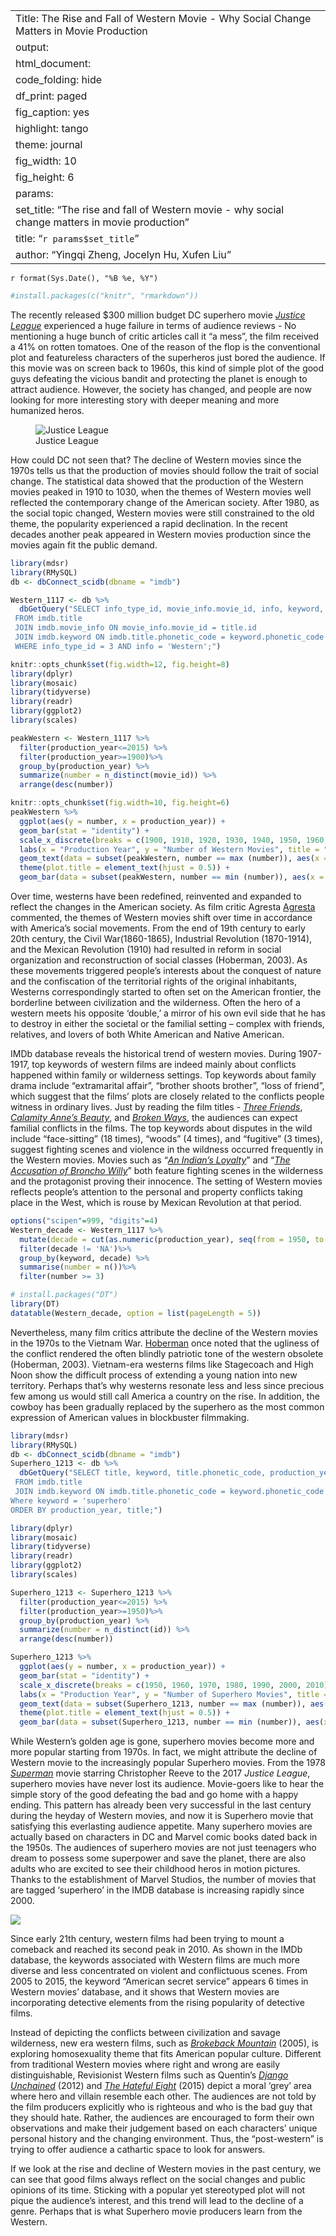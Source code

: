 
---
Title: The Rise and Fall of Western Movie  - Why Social Change Matters in Movie Production
output: 
  html_document: 
    code_folding: hide
    df_print: paged
    fig_caption: yes
    highlight: tango
    theme: journal
    fig_width: 10
    fig_height: 6
params:
  set_title: "The rise and fall of Western movie  - why social change matters in movie production"
title: "`r params$set_title`"
author: "Yingqi Zheng, Jocelyn Hu, Xufen Liu"
---

`r format(Sys.Date(), "%B %e, %Y")`


```r
#install.packages(c("knitr", "rmarkdown"))
```


The recently released $300 million budget DC superhero movie [*Justice League*](http://www.imdb.com/title/tt0974015/?ref_=nv_sr_1) experienced a huge failure in terms of audience reviews - No mentioning a huge bunch of critic articles call it “a mess”, the film received a 41% on rotten tomatoes. One of the reason of the flop is the conventional plot and featureless characters of the superheros just bored the audience.  If this movie was on screen back to 1960s, this kind of simple plot of the good guys defeating the vicious bandit and protecting the planet is enough to attract audience. However, the society has changed, and people are now looking for more interesting story with deeper meaning and more humanized heros. 



![Justice League](http://68.media.tumblr.com/dcadb241136cfe06eb644cf2df950665/tumblr_onfby1uLgh1snteogo2_r1_540.gif) 


How could DC not seen that? The decline of Western movies since the 1970s tells us that the production of movies should follow the trait of social change. The statistical data showed that the production of the Western movies peaked in 1910 to 1030, when the themes of Western movies well reflected the contemporary change of the American society. After 1980, as the social topic changed, Western movies were still constrained to the old theme, the popularity experienced a rapid declination. In the recent decades another peak appeared in Western movies production since the movies again fit the public demand.

```r
library(mdsr)
library(RMySQL)
db <- dbConnect_scidb(dbname = "imdb")
```

```r
Western_1117 <- db %>%
  dbGetQuery("SELECT info_type_id, movie_info.movie_id, info, keyword, title.phonetic_code, production_year, title
 FROM imdb.title
 JOIN imdb.movie_info ON movie_info.movie_id = title.id
 JOIN imdb.keyword ON imdb.title.phonetic_code = keyword.phonetic_code
 WHERE info_type_id = 3 AND info = 'Western';")
```

```r
knitr::opts_chunk$set(fig.width=12, fig.height=8) 
library(dplyr)
library(mosaic)
library(tidyverse)
library(readr)
library(ggplot2)
library(scales)
```


```r
peakWestern <- Western_1117 %>%
  filter(production_year<=2015) %>%
  filter(production_year>=1900)%>%
  group_by(production_year) %>%
  summarize(number = n_distinct(movie_id)) %>%
  arrange(desc(number))
```


```r
knitr::opts_chunk$set(fig.width=10, fig.height=6)
peakWestern %>%
  ggplot(aes(y = number, x = production_year)) +
  geom_bar(stat = "identity") +
  scale_x_discrete(breaks = c(1900, 1910, 1920, 1930, 1940, 1950, 1960, 1970, 1980, 1990, 2000, 2010)) +
  labs(x = "Production Year", y = "Number of Western Movies", title = "Number of Western Movies Between 1900 and 2015") + geom_bar(data = subset(peakWestern, number == max (number)), aes(x = production_year, y = number), fill = "red", stat = "identity") +
  geom_text(data = subset(peakWestern, number == max (number)), aes(x = production_year, y = number, label = production_year), hjust = -0.2) +
  theme(plot.title = element_text(hjust = 0.5)) +
  geom_bar(data = subset(peakWestern, number == min (number)), aes(x = production_year, y = number), fill = "blue", stat = "identity") 
```

Over time, westerns have been redefined, reinvented and expanded to reflect the changes in the American society. As film critic Agresta [Agresta](https://www.theatlantic.com/entertainment/archive/2013/07/how-the-western-was-lost-and-why-it-matters/278057/) commented, the themes of Western movies shift over time in accordance with America's social movements. From the end of 19th century to early 20th century, the Civil War(1860-1865), Industrial Revolution (1870-1914), and the Mexican Revolution (1910) had resulted in reform in social organization and reconstruction of social classes (Hoberman, 2003).  As these movements triggered people’s interests about the conquest of nature and the confiscation of the territorial rights of the original inhabitants, Westerns correspondingly started to often set on the American frontier, the borderline between civilization and the wilderness. Often the hero of a western meets his opposite ‘double,’ a mirror of his own evil side that he has to destroy in either the societal or the familial setting -- complex with friends, relatives, and lovers of both White American and Native American. 

IMDb database reveals the historical trend of western movies. During 1907-1917, top keywords of western films are indeed mainly about conflicts happened within family or wilderness settings. Top keywords about family drama include “extramarital affair”,  “brother shoots brother”, “loss of friend”, which suggest that the films’ plots are closely related to the conflicts people witness in ordinary lives. Just by reading the film titles - [*Three Friends*](http://www.imdb.com/title/tt0279534/?ref_=fn_al_tt_1), [*Calamity Anne’s Beauty*](http://www.imdb.com/title/tt0256667/?ref_=fn_al_tt_1), and [*Broken Ways*](http://www.imdb.com/title/tt0002702/?ref_=fn_al_tt_1), the audiences can expect familial conflicts in the films. The top keywords about disputes in the wild include “face-sitting” (18 times), “woods” (4 times), and “fugitive” (3 times), suggest fighting scenes and violence in the wildness occurred frequently in the Western movies. Movies such as “[*An Indian’s Loyalty*](http://www.imdb.com/title/tt0279534/?ref_=nv_sr_1)” and “[*The Accusation of Broncho Willy*](http://www.imdb.com/title/tt0213420/?ref_=fn_al_tt_1)” both feature fighting scenes in the wilderness and the protagonist proving their innocence. The setting of Western movies reflects people’s attention to the personal and property conflicts taking place in the West, which is rouse by Mexican Revolution at that period.


```r
options("scipen"=999, "digits"=4)
Western_decade <- Western_1117 %>%
  mutate(decade = cut(as.numeric(production_year), seq(from = 1950, to = 2010, by = 10), dig.lab = 5,  include.lowest = TRUE, include.highest = FALSE)) %>%
  filter(decade != 'NA')%>%
  group_by(keyword, decade) %>%
  summarise(number = n())%>%
  filter(number >= 3)
```


```r
# install.packages("DT")
library(DT)
datatable(Western_decade, option = list(pageLength = 5))
```


Nevertheless, many film critics attribute the decline of the Western movies in the 1970s to the Vietnam War. [Hoberman](https://books.google.com/books?id=MwkjZGjcy-0C&pg=PA129&lpg=PA129&dq=J.+Hoberman+wrote+that+%E2%80%9Csave+for+a+handful+of+releases,+the+western+itself+has+remained+defunct+since+the+fall+of+Saigon,%E2%80%9D&source=bl&ots=1WCITtnIYL&sig=RkN4j0tEpJ1Y4RTaUwWUzIwC8jk&hl=zh-CN&sa=X&ved=0ahUKEwjU8MH5kO_XAhWkg-AKHRN0Bs8Q6AEIMjAB#v=onepage&q=J.%20Hoberman%20wrote%20that%20%E2%80%9Csave%20for%20a%20handful%20of%20releases%2C%20the%20western%20itself%20has%20remained%20defunct%20since%20the%20fall%20of%20Saigon%2C%E2%80%9D&f=false) once noted that the ugliness of the conflict rendered the often blindly patriotic tone of the western obsolete (Hoberman, 2003). Vietnam-era westerns films like Stagecoach and High Noon show the difficult process of extending a young nation into new territory. Perhaps that’s why westerns resonate less and less since precious few among us would still call America a country on the rise. In addition, the cowboy has been gradually replaced by the superhero as the most common expression of American values in blockbuster filmmaking. 

```r
library(mdsr)
library(RMySQL)
db <- dbConnect_scidb(dbname = "imdb")
Superhero_1213 <- db %>%
  dbGetQuery("SELECT title, keyword, title.phonetic_code, production_year,
 FROM imdb.title
 JOIN imdb.keyword ON imdb.title.phonetic_code = keyword.phonetic_code
Where keyword = 'superhero'
ORDER BY production_year, title;")
```

```r
library(dplyr)
library(mosaic)
library(tidyverse)
library(readr)
library(ggplot2)
library(scales)
```


```r
Superhero_1213 <- Superhero_1213 %>%
  filter(production_year<=2015) %>%
  filter(production_year>=1950)%>%
  group_by(production_year) %>%
  summarize(number = n_distinct(id)) %>%
  arrange(desc(number))
```


```r
Superhero_1213 %>%
  ggplot(aes(y = number, x = production_year)) +
  geom_bar(stat = "identity") +
  scale_x_discrete(breaks = c(1950, 1960, 1970, 1980, 1990, 2000, 2010)) +
  labs(x = "Production Year", y = "Number of Superhero Movies", title = "Number of Superhero Movies Between 1900 and 2015") + geom_bar(data = subset(Superhero_1213, number == max (number)), aes(x = production_year, y = number), fill = "red", stat = "identity") +
  geom_text(data = subset(Superhero_1213, number == max (number)), aes(x = production_year, y = number, label = production_year), hjust = -0.2) +
  theme(plot.title = element_text(hjust = 0.5)) +
  geom_bar(data = subset(Superhero_1213, number == min (number)), aes(x = production_year, y = number), fill = "blue", stat = "identity") 
```


While Western’s golden age is gone, superhero movies become more and more popular starting from 1970s. In fact, we might attribute the decline of Western movie to the increasingly popular Superhero movies. From the 1978 [*Superman*](http://www.imdb.com/title/tt0078346/?ref_=nv_sr_2) movie starring Christopher Reeve to the 2017 *Justice League*, superhero movies have never lost its audience. Movie-goers like to hear the simple story of the good defeating the bad and go home with a happy ending. This pattern has already been very successful in the last century during the heyday of Western movies, and now it is Superhero movie that satisfying this everlasting audience appetite. Many superhero movies are actually based on characters in DC and Marvel comic books dated back in the 1950s. The audiences of superhero movies are not just teenagers who dream to possess some superpower and save the planet, there are also adults who are excited to see their childhood heros in motion pictures. Thanks to the establishment of Marvel Studios, the number of movies that are tagged ‘superhero’ in the IMDB database is increasing rapidly since 2000. 

![](https://timg04.bdimg.com/timg?wapbaike&quality=60&size=b960_614&sec=1349839550&di=0ea14544c18f57f499430d9ca28c7543&src=http://imgsrc.baidu.com/baike/pic/item/e824b899a9014c08bf3158a8027b02087bf4f4b1.jpg)


Since early 21th century, western films had been trying to mount a comeback and reached its second peak in 2010. As shown in the IMDb database, the keywords associated with Western films are much more diverse and less concentrated on violent and conflictuous scenes. From 2005 to 2015, the keyword “American secret service” appears 6 times in Western movies’ database, and it shows that Western movies are incorporating detective elements from the rising popularity of detective films. 


Instead of depicting the conflicts between civilization and savage wilderness, new era western films, such as [*Brokeback Mountain*](http://www.imdb.com/title/tt0388795/?ref_=nv_sr_1) (2005), is exploring homosexuality theme that fits American popular culture. Different from traditional Western movies where right and wrong are easily distinguishable, Revisionist Western films such as Quentin’s [*Django Unchained*](http://www.imdb.com/title/tt1853728/?ref_=fn_al_tt_1) (2012) and [*The Hateful Eight*](http://www.imdb.com/title/tt3460252/?ref_=fn_al_tt_1) (2015) depict a moral 'grey' area where hero and villain resemble each other. The audiences are not told by the film producers explicitly who is righteous and who is the bad guy that they should hate. Rather, the audiences are encouraged to form their own observations and make their judgement based on each characters’ unique personal history and the changing environment. Thus, the “post-western” is trying to offer audience a cathartic space to look for answers.

If we look at the rise and decline of Western movies in the past century, we can see that good films always reflect on the social changes and public opinions of its time. Sticking with a popular yet stereotyped plot will not pique the audience's interest, and this trend will lead to the decline of a genre. Perhaps that is what Superhero movie producers learn from the Western. 





